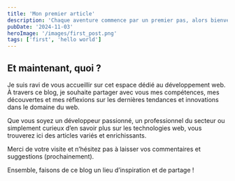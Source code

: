 ```yaml
---
title: 'Mon premier article'
description: 'Chaque aventure commence par un premier pas, alors bienvenue au début de mon article.'
pubDate: '2024-11-03'
heroImage: '/images/first_post.png'
tags: ['first', 'hello world']
---
```


## Et maintenant, quoi ?

Je suis ravi de vous accueillir sur cet espace dédié au développement web. À travers ce blog, je souhaite partager avec vous mes compétences, mes découvertes et mes réflexions sur les dernières tendances et innovations dans le domaine du web.

Que vous soyez un développeur passionné, un professionnel du secteur ou simplement curieux d’en savoir plus sur les technologies web, vous trouverez ici des articles variés et enrichissants.

Merci de votre visite et n’hésitez pas à laisser vos commentaires et suggestions (prochainement).

Ensemble, faisons de ce blog un lieu d’inspiration et de partage !
